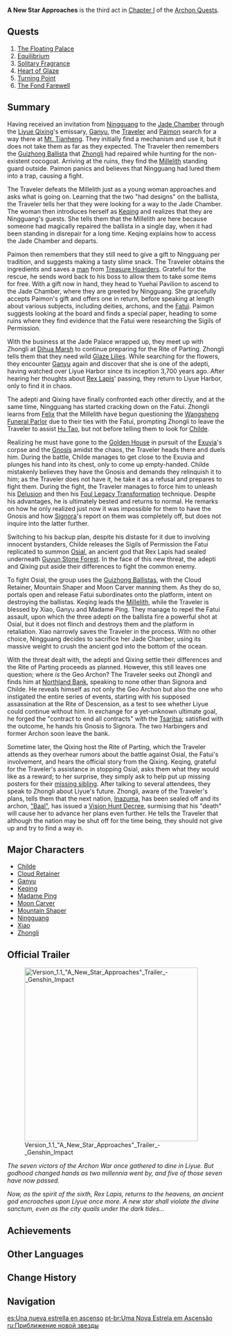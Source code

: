 {{Act Infobox
|image          = Story Card Chapter I Act III.png
|type           = Archon
|chapter        = Chapter I
|act            = III
|region         = Liyue
|prev           = Farewell, Archaic Lord
|next           = We Will Be Reunited
|next2          = The Crane Returns on the Wind
|ARReq          = 28
}}
'''A New Star Approaches''' is the third act in [[Chapter I]] of the [[Archon Quests]].

==Quests==
#[[The Floating Palace]]
#[[Equilibrium]]
#[[Solitary Fragrance]]
#[[Heart of Glaze]]
#[[Turning Point]]
#[[The Fond Farewell]]

==Summary==
Having received an invitation from [[Ningguang]] to the [[Jade Chamber]] through the [[Liyue Qixing]]'s emissary, [[Ganyu]], the [[Traveler]] and [[Paimon]] search for a way there at [[Mt. Tianheng]]. They initially find a mechanism and use it, but it does not take them as far as they expected. The Traveler then remembers the [[Guizhong Ballista]] that [[Zhongli]] had repaired while hunting for the non-existent cocogoat. Arriving at the ruins, they find the [[Millelith]] standing guard outside. Paimon panics and believes that Ningguang had lured them into a trap, causing a fight.

The Traveler defeats the Millelith just as a young woman approaches and asks what is going on. Learning that the two "had designs" on the ballista, the Traveler tells her that they were looking for a way to the Jade Chamber. The woman then introduces herself as [[Keqing]] and realizes that they are Ningguang's guests. She tells them that the Millelith are here because someone had magically repaired the ballista in a single day, when it had been standing in disrepair for a long time. Keqing explains how to access the Jade Chamber and departs.

Paimon then remembers that they still need to give a gift to Ningguang per tradition, and suggests making a tasty slime snack. The Traveler obtains the ingredients and saves a [[Meng Dan|man]] from [[Treasure Hoarders]]. Grateful for the rescue, he sends word back to his boss to allow them to take some items for free. With a gift now in hand, they head to Yuehai Pavilion to ascend to the Jade Chamber, where they are greeted by Ningguang. She gracefully accepts Paimon's gift and offers one in return, before speaking at length about various subjects, including deities, archons, and the [[Fatui]]. Paimon suggests looking at the board and finds a special paper, heading to some ruins where they find evidence that the Fatui were researching the Sigils of Permission.

With the business at the Jade Palace wrapped up, they meet up with Zhongli at [[Dihua Marsh]] to continue preparing for the Rite of Parting. Zhongli tells them that they need wild [[Glaze Lily|Glaze Lilies]]. While searching for the flowers, they encounter [[Ganyu]] again and discover that she is one of the adepti, having watched over Liyue Harbor since its inception 3,700 years ago. After hearing her thoughts about [[Morax|Rex Lapis]]' passing, they return to Liyue Harbor, only to find it in chaos.

The adepti and Qixing have finally confronted each other directly, and at the same time, Ningguang has started cracking down on the Fatui. Zhongli learns from [[Felix]] that the Millelith have begun questioning the [[Wangsheng Funeral Parlor]] due to their ties with the Fatui, prompting Zhongli to leave the Traveler to assist [[Hu Tao]], but not before telling them to look for [[Tartaglia|Childe]].

Realizing he must have gone to the [[Golden House]] in pursuit of the [[Exuvia]]'s corpse and the [[Gnosis]] amidst the chaos, the Traveler heads there and duels him. During the battle, Childe manages to get close to the Exuvia and plunges his hand into its chest, only to come up empty-handed. Childe mistakenly believes they have the Gnosis and demands they relinquish it to him; as the Traveler does not have it, he take it as a refusal and prepares to fight them. During the fight, the Traveler manages to force him to unleash his [[Delusion]] and then his [[Foul Legacy Transformation]] technique. Despite his advantages, he is ultimately bested and returns to normal. He remarks on how he only realized just now it was impossible for them to have the Gnosis and how [[Signora]]'s report on them was completely off, but does not inquire into the latter further.

Switching to his backup plan, despite his distaste for it due to involving innocent bystanders, Childe releases the Sigils of Permission the Fatui replicated to summon [[Osial]], an ancient god that Rex Lapis had sealed underneath [[Guyun Stone Forest]]. In the face of this new threat, the adepti and Qixing put aside their differences to fight the common enemy.

To fight Osial, the group uses the [[Guizhong Ballista]]s, with the Cloud Retainer, Mountain Shaper and Moon Carver manning them. As they do so, portals open and release Fatui subordinates onto the platform, intent on destroying the ballistas. Keqing leads the [[Millelith]], while the Traveler is blessed by Xiao, Ganyu and Madame Ping. They manage to repel the Fatui assault, upon which the three adepti on the ballista fire a powerful shot at Osial, but it does not flinch and destroys them and the platform in retaliation. Xiao narrowly saves the Traveler in the process. With no other choice, Ningguang decides to sacrifice her Jade Chamber, using its massive weight to crush the ancient god into the bottom of the ocean.

With the threat dealt with, the adepti and Qixing settle their differences and the Rite of Parting proceeds as planned. However, this still leaves one question; where ''is'' the Geo Archon? The Traveler seeks out Zhongli and finds him at [[Northland Bank]], speaking to none other than Signora and Childe. He reveals himself as not only the Geo Archon but also the one who instigated the entire series of events, starting with his supposed assassination at the Rite of Descension, as a test to see whether Liyue could continue without him. In exchange for a yet-unknown ultimate goal, he forged the "contract to end all contracts" with the [[Tsaritsa]]; satisfied with the outcome, he hands his Gnosis to Signora. The two Harbingers and former Archon soon leave the bank.

Sometime later, the Qixing host the Rite of Parting, which the Traveler attends as they overhear rumors about the battle against Osial, the Fatui's involvement, and hears the official story from the Qixing. Keqing, grateful for the Traveler's assistance in stopping Osial, asks them what they would like as a reward; to her surprise, they simply ask to help put up missing posters for their [[Traveler's Sibling|missing sibling]]. After talking to several attendees, they speak to Zhongli about Liyue's future. Zhongli, aware of the Traveler's plans, tells them that the next nation, [[Inazuma]], has been sealed off and its archon, [[Ei|"Baal"]], has issued a [[Vision Hunt Decree]], surmising that his "death" will cause her to advance her plans even further. He tells the Traveler that although the nation may be shut off for the time being, they should not give up and try to find a way in.

==Major Characters==
* [[Tartaglia|Childe]]
* [[Cloud Retainer]]
* [[Ganyu]]
* [[Keqing]]
* [[Madame Ping]]
* [[Moon Carver]]
* [[Mountain Shaper]]
* [[Ningguang]]
* [[Xiao]]
* [[Zhongli]]

==Official Trailer==
[[File:Version 1.1 "A New Star Approaches" Trailer - Genshin Impact|400px]]

''The seven victors of the Archon War once gathered to dine in Liyue. But godhood changed hands as two millennia went by, and five of those seven have now passed.''

''Now, as the spirit of the sixth, Rex Lapis, returns to the heavens, an ancient god encroaches upon Liyue once more. A new star shall violate the divine sanctum, even as the city quails under the dark tides...''

==Achievements==
{{Achievement Topic Table|quest=A New Star Approaches}}

==Other Languages==
{{Other Languages
|en      = A New Star Approaches
|zhs     = 迫近的客星
|zhs_rm  = Pòjìn de Kèxīng
|zht     = 迫近的客星
|zht_rm  = Pòjìn de Kèxīng
|zh_tl   = A {{w|Guest star (astronomy)|Guest Star}} Approaches
|ja      = 迫る客星
|ja_rm   = Semaru Kakusei
|ja_tl   = A {{w|Guest star (astronomy)|Guest Star}} Approaches
|ko      = 다가오는 객성
|ko_rm   = Dagaoneun Gaekseong
|ko_tl   = Approaching Guest Star
|es      = Una nueva estrella en ascenso
|es_tl   = A New Star in Ascension
|fr      = Une étoile en approche
|fr_tl   = An Approaching Star
|ru      = Приближение новой звезды
|ru_tl   = The Approach of a New Star
|th      = ดาราใหม่ฉายแสง
|th_rm   = Dara Mai Chai Saeng
|th_tl   = A New Star Reveals its Light
|vi      = Ngôi Sao Đang Đến
|vi_tl   = 
|de      = Ein aufsteigender Stern
|de_tl   = An Ascending Star
|id      = Bintang Baru yang Mendekat
|id_tl   = A New Approaching Star
|pt      = Uma Nova Estrela em Ascensão
|pt_tl   = A New Star in Ascension
}}

==Change History==
{{Change History|1.1}}

==Navigation==
{{Archon Quest Navbox|Chapter I}}

[[es:Una nueva estrella en ascenso]]
[[pt-br:Uma Nova Estrela em Ascensão]]
[[ru:Приближение новой звезды]]